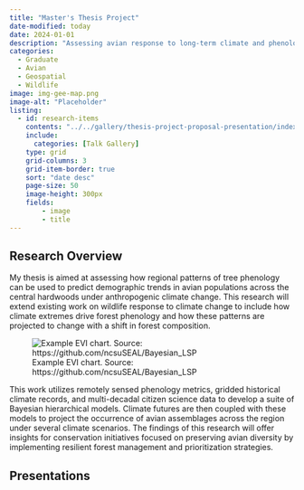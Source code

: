 ```yaml
---
title: "Master's Thesis Project"
date-modified: today
date: 2024-01-01
description: "Assessing avian response to long-term climate and phenology dynamics across the Central Hardwood Forest. This graduate thesis project involves the integration of multiple long-term remote sensing and biological data sources to understand climate change impacts on forests and forest bird communities."
categories:
  - Graduate
  - Avian
  - Geospatial
  - Wildlife
image: img-gee-map.png
image-alt: "Placeholder"
listing:
  - id: research-items
    contents: "../../gallery/thesis-project-proposal-presentation/index.qmd"
    include:
      categories: [Talk Gallery]
    type: grid
    grid-columns: 3
    grid-item-border: true
    sort: "date desc"
    page-size: 50
    image-height: 300px
    fields:
        - image
        - title
---
```


## Research Overview

My thesis is aimed at assessing how regional patterns of tree phenology can be used to predict demographic trends in avian populations across the central hardwoods under anthropogenic climate change. This research will extend existing work on wildlife response to climate change to include how climate extremes drive forest phenology and how these patterns are projected to change with a shift in forest composition.

![Example EVI chart. Source: https://github.com/ncsuSEAL/Bayesian_LSP](img-example-gee-evi.png)

This work utilizes remotely sensed phenology metrics, gridded historical climate records, and multi-decadal citizen science data to develop a suite of Bayesian hierarchical models. Climate futures are then coupled with these models to project the occurrence of avian assemblages across the region under several climate scenarios. The findings of this research will offer insights for conservation initiatives focused on preserving avian diversity by implementing resilient forest management and prioritization strategies.

## Presentations

::: {#research-items .listings-gallery}
:::